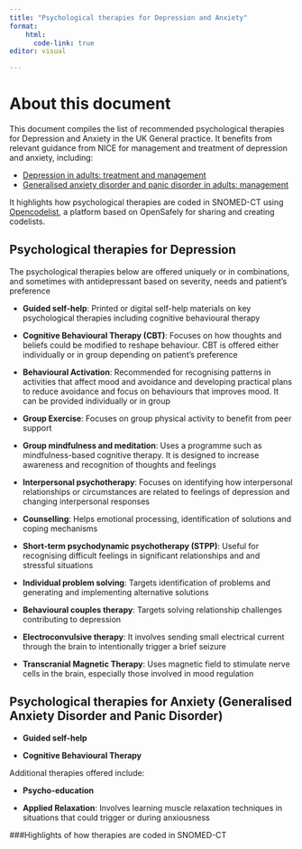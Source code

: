 ```yaml
---
title: "Psychological therapies for Depression and Anxiety"
format: 
    html:
      code-link: true
editor: visual

---
```

# About this document
This document compiles the list of recommended psychological therapies for Depression and Anxiety in the UK General practice. It benefits from relevant guidance from NICE for management and treatment of depression and anxiety, including:

- [Depression in adults: treatment and management](https://www.nice.org.uk/guidance/ng222/chapter/Recommendations)
- [Generalised anxiety disorder and panic disorder in adults: management](https://www.nice.org.uk/guidance/cg113/chapter/Recommendations)

It highlights how psychological therapies are coded in SNOMED-CT using [Opencodelist](https://www.opencodelists.org), a platform based on OpenSafely for sharing and creating codelists.  

## Psychological therapies for Depression 
The psychological therapies below are offered uniquely or in combinations, and sometimes with antidepressant based on severity, needs and patient's preference 

- **Guided self-help**: Printed or digital self-help materials on key psychological therapies including cognitive behavioural therapy 

- **Cognitive Behavioural Therapy (CBT)**: Focuses on how thoughts and beliefs could be modified to reshape behaviour. CBT is offered either individually or in group depending on patient's preference

- **Behavioural Activation**: Recommended for recognising patterns in activities that affect mood and avoidance and developing practical plans to reduce avoidance and focus on behaviours that improves mood. It can be provided individually or in group 

- **Group Exercise**: Focuses on group physical activity to benefit from peer support 

- **Group mindfulness and meditation**: Uses a programme such as mindfulness-based cognitive therapy. It is designed to increase awareness and recognition of thoughts and feelings 

- **Interpersonal psychotherapy**: Focuses on identifying how interpersonal relationships or circumstances are related to feelings of depression and changing interpersonal responses 

- **Counselling**: Helps emotional processing, identification of solutions and coping mechanisms

- **Short-term psychodynamic psychotherapy (STPP)**: Useful for recognising difficult feelings in significant relationships and and stressful situations 

- **Individual problem solving**: Targets identification of problems and generating and implementing alternative solutions

- **Behavioural couples therapy**: Targets solving relationship challenges contributing to depression 

- **Electroconvulsive therapy**: It involves sending small electrical current through the brain to intentionally trigger a brief seizure 

- **Transcranial Magnetic Therapy**: Uses magnetic field to stimulate nerve cells in the brain, especially those involved in mood regulation

## Psychological therapies for Anxiety (Generalised Anxiety Disorder and Panic Disorder)

- **Guided self-help**

- **Cognitive Behavioural Therapy**

Additional therapies offered include:

- **Psycho-education**

- **Applied Relaxation**: Involves learning muscle relaxation techniques in situations that could trigger or during anxiousness 


###Highlights of how therapies are coded in SNOMED-CT


